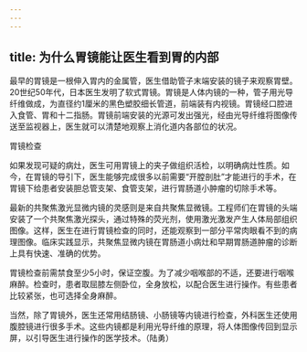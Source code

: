 ```yaml
---
---
---
```

title: 为什么胃镜能让医生看到胃的内部
---




最早的胃镜是一根伸入胃内的金属管，医生借助管子末端安装的镜子来观察胃壁。20世纪50年代，日本医生发明了软式胃镜。胃镜是人体内镜的一种，管子用光导纤维做成，为直径约1厘米的黑色塑胶细长管道，前端装有内视镜。胃镜经口腔进入食管、胃和十二指肠。胃镜前端安装的光源可发出强光，经由光导纤维将图像传送至监视器上，医生就可以清楚地观察上消化道内各部位的状况。



胃镜检查



如果发现可疑的病灶，医生可用胃镜上的夹子做组织活检，以明确病灶性质。如今，在胃镜的导引下，医生能够完成很多以前需要“开膛剖肚”才能进行的手术，在胃镜下给患者安装胆总管支架、食管支架，进行胃肠道小肿瘤的切除手术等。

最新的共聚焦激光显微内镜的灵感则是来自共聚焦显微镜。工程师们在胃镜的头端安装了一个共聚焦激光探头，通过特殊的荧光剂，使用激光激发产生人体局部组织图像。这样，医生在进行胃镜检查的同时，还能观察到一部分平常肉眼看不到的病理图像。临床实践显示，共聚焦显微内镜在胃肠道小病灶和早期胃肠道肿瘤的诊断上具有快速、准确的优势。

胃镜检查前需禁食至少5小时，保证空腹。为了减少咽喉部的不适，还要进行咽喉麻醉。检查时，患者取屈膝左侧卧位，全身放松，以配合医生进行操作。有些患者比较紧张，也可选择全身麻醉。

当然，除了胃镜外，医生还常用结肠镜、小肠镜等内镜进行检查，外科医生还使用腹腔镜进行很多手术。这些内镜都是利用光导纤维的原理，将人体图像传回到显示屏，以引导医生进行操作的医学技术。（陆勇）